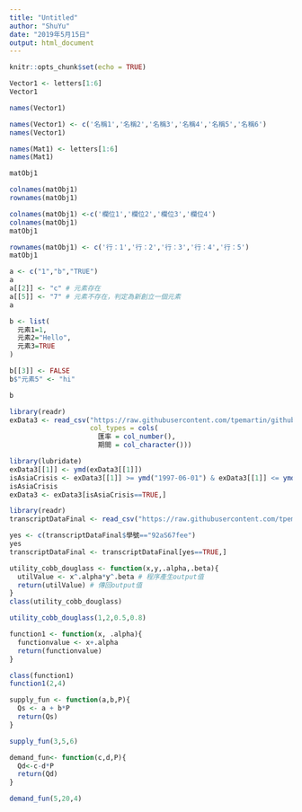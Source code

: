```yaml
---
title: "Untitled"
author: "ShuYu"
date: "2019年5月15日"
output: html_document
---
```


```r
knitr::opts_chunk$set(echo = TRUE)
```

```r
Vector1 <- letters[1:6]
Vector1

names(Vector1)
```

```r
names(Vector1) <- c('名稱1','名稱2','名稱3','名稱4','名稱5','名稱6')
names(Vector1)
```

```r
names(Mat1) <- letters[1:6]
names(Mat1)
```

```r
matObj1
```

```r
colnames(matObj1) 
rownames(matObj1)
```
```r
colnames(matObj1) <-c('欄位1','欄位2','欄位3','欄位4')
colnames(matObj1)
matObj1
```
```r
rownames(matObj1) <- c('行：1','行：2','行：3','行：4','行：5')
matObj1
```
```r
a <- c("1","b","TRUE")
a
a[[2]] <- "c" # 元素存在
a[[5]] <- "7" # 元素不存在，判定為新創立一個元素
a
```
```r
b <- list(
  元素1=1,
  元素2="Hello",
  元素3=TRUE
)

b[[3]] <- FALSE
b$"元素5" <- "hi"

b
```
```r
library(readr)
exData3 <- read_csv("https://raw.githubusercontent.com/tpemartin/github-data/master/exData3.csv",
                    col_types = cols(
                      匯率 = col_number(),
                      期間 = col_character()))
```

```r
library(lubridate)
exData3[[1]] <- ymd(exData3[[1]])
isAsiaCrisis <- exData3[[1]] >= ymd("1997-06-01") & exData3[[1]] <= ymd("1998-12-01") #類別相同才可以比較
isAsiaCrisis
exData3 <- exData3[isAsiaCrisis==TRUE,]
```
```r
library(readr)
transcriptDataFinal <- read_csv("https://raw.githubusercontent.com/tpemartin/github-data/master/transcriptDataFinal.csv")
```

```r
yes <- c(transcriptDataFinal$學號=="92aS67fee")
yes
transcriptDataFinal <- transcriptDataFinal[yes==TRUE,]
```

```r
utility_cobb_douglass <- function(x,y,.alpha,.beta){
  utilValue <- x^.alpha*y^.beta # 程序產生output值
  return(utilValue) # 傳回output值
}
class(utility_cobb_douglass)
```

```r
utility_cobb_douglass(1,2,0.5,0.8)
```
```r
function1 <- function(x, .alpha){
  functionvalue <- x+.alpha
  return(functionvalue)
}

class(function1)
function1(2,4)
```
```r
supply_fun <- function(a,b,P){
  Qs <- a + b*P
  return(Qs)
}

supply_fun(3,5,6)
```

```r
demand_fun<- function(c,d,P){
  Qd<-c-d*P
  return(Qd) 
}

demand_fun(5,20,4)
```






































